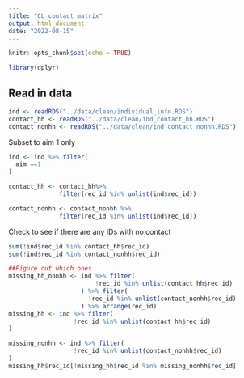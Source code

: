 ```yaml
---
title: "CL_contact matrix"
output: html_document
date: "2022-08-15"
---
```


```r
knitr::opts_chunk$set(echo = TRUE)
```

```r
library(dplyr)
```

## Read in data
```r
ind <- readRDS("../data/clean/individual_info.RDS")
contact_hh <- readRDS("../data/clean/ind_contact_hh.RDS")
contact_nonhh <- readRDS("../data/clean/ind_contact_nonhh.RDS")


```

Subset to aim 1 only
```r
ind <- ind %>% filter(
  aim ==1
)

contact_hh <- contact_hh%>%
              filter(rec_id %in% unlist(ind$rec_id))

contact_nonhh <- contact_nonhh %>%
              filter(rec_id %in% unlist(ind$rec_id))
```

Check to see if there are any IDs with no contact
```r
sum(!ind$rec_id %in% contact_hh$rec_id)
sum(!ind$rec_id %in% contact_nonhh$rec_id)

##Figure out which ones
missing_hh_nonhh <- ind %>% filter(
                        !rec_id %in% unlist(contact_hh$rec_id) 
                    ) %>% filter(
                      !rec_id %in% unlist(contact_nonhh$rec_id)
                    ) %>% arrange(rec_id)
missing_hh <- ind %>% filter(
                  !rec_id %in% unlist(contact_hh$rec_id)
)

missing_nonhh <- ind %>% filter(
                  !rec_id %in% unlist(contact_nonhh$rec_id)
)
missing_hh$rec_id[!missing_hh$rec_id %in% missing_nonhh$rec_id]
```


